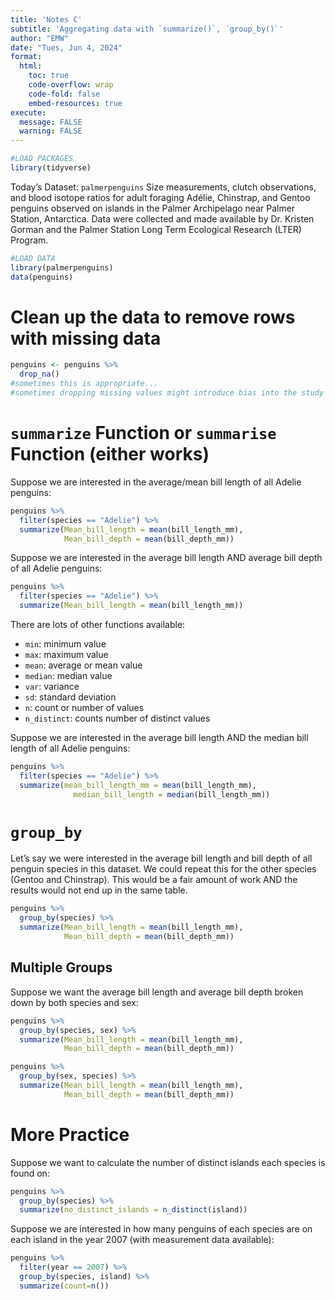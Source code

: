 ```yaml
---
title: 'Notes C'
subtitle: 'Aggregating data with `summarize()`, `group_by()`'
author: "EMW"
date: "Tues, Jun 4, 2024"
format:
  html:
    toc: true
    code-overflow: wrap
    code-fold: false
    embed-resources: true
execute: 
  message: FALSE
  warning: FALSE
---
```



```r
#LOAD PACKAGES 
library(tidyverse)
```

Today's Dataset: `palmerpenguins`
Size measurements, clutch observations, and blood isotope ratios for adult foraging Adélie, Chinstrap, and Gentoo penguins observed on islands in the Palmer Archipelago near Palmer Station, Antarctica. Data were collected and made available by Dr. Kristen Gorman and the Palmer Station Long Term Ecological Research (LTER) Program.

```r
#LOAD DATA 
library(palmerpenguins)
data(penguins)
```


# Clean up the data to remove rows with missing data

```r
penguins <- penguins %>%
  drop_na()
#sometimes this is appropriate...
#sometimes dropping missing values might introduce bias into the study
```

# `summarize` Function or `summarise` Function (either works)

Suppose we are interested in the average/mean bill length of all Adelie penguins: 

```r
penguins %>% 
  filter(species == "Adelie") %>% 
  summarize(Mean_bill_length = mean(bill_length_mm),
            Mean_bill_depth = mean(bill_depth_mm))
```

Suppose we are interested in the average bill length AND average bill depth of all Adelie penguins: 

```r
penguins %>% 
  filter(species == "Adelie") %>% 
  summarize(Mean_bill_length = mean(bill_length_mm))
```

There are lots of other functions available: 

- `min`: minimum value
- `max`: maximum value
- `mean`: average or mean value
- `median`: median value
- `var`: variance 
- `sd`: standard deviation 
- `n`: count or number of values
- `n_distinct`: counts number of distinct values

Suppose we are interested in the average bill length AND the median bill length of all Adelie penguins: 

```r
penguins %>% 
  filter(species == "Adelie") %>% 
  summarize(mean_bill_length_mm = mean(bill_length_mm), 
              median_bill_length = median(bill_length_mm))

```

# `group_by`

Let's say we were interested in the average bill length and bill depth of all penguin species in this dataset. We could repeat this for the other species (Gentoo and Chinstrap). This would be a fair amount of work AND the results would not end up in the same table. 


```r
penguins %>% 
  group_by(species) %>%  
  summarize(Mean_bill_length = mean(bill_length_mm),
            Mean_bill_depth = mean(bill_depth_mm))

```

## Multiple Groups

Suppose we want the average bill length and average bill depth broken down by both species and sex: 

```r
penguins %>% 
  group_by(species, sex) %>%  
  summarize(Mean_bill_length = mean(bill_length_mm),
            Mean_bill_depth = mean(bill_depth_mm))

penguins %>% 
  group_by(sex, species) %>%  
  summarize(Mean_bill_length = mean(bill_length_mm),
            Mean_bill_depth = mean(bill_depth_mm))

```

# More Practice

Suppose we want to calculate the number of distinct islands each species is found on:

```r
penguins %>% 
  group_by(species) %>% 
  summarize(no_distinct_islands = n_distinct(island))
```

Suppose we are interested in how many penguins of each species are on each island in the year 2007 (with measurement data available): 

```r
penguins %>% 
  filter(year == 2007) %>% 
  group_by(species, island) %>% 
  summarize(count=n())
  
```

